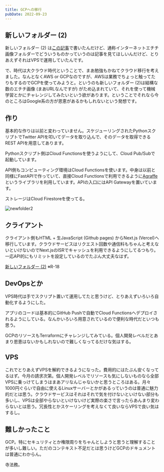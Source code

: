 ```yaml
---
title: GCPへの移行
pubDate: 2022-09-23
---
```


## 新しいフォルダー (2)

新しいフォルダー (2) は[この記事](./internet-r18-images-folder)で書いたんだけど、通称インターネットエチチ画像フォルダーでどういうものかっていうのは記事を見てほしいんだけど、とりあえずそれはVPSで運用していたんです。

で、時代は大クラウド時代ということで、まあ勉強もかねてクラウド移行を考えました。なんとなくAWS or GCPなのですが、AWSは業務でちょっと触ってたりもするのでGCPを使ってみようと。というのも新しいフォルダー (2)は結構な数のエチチ画像 (まあURLなんですが) がため込まれていて、それを使って機械学習とかにチャレンジしてみたいという欲があります。ということでそれなら今のところはGoogle系の方が恩恵があるかもしれないという発想です。

## 作り
基本的な作りは以前と変わっていません。スケジューリングされたPythonスクリプトでTwitter APIを叩いてデータを取り込んで、そのデータを取得できるREST APIを用意してあります。

Pythonスクリプト側はCloud Functionsを使うようにして、Cloud Pub/Subで起動しています。

API側もコンピューティング環境はCloud Functionsを使います。中身は以前と同様にFastAPIで作っていて、直接Cloud Functionsで利用できるように[Agraffe](https://github.com/odd12258053/agraffe)というライブラリを利用しています。APIの入口にはAPI Gatewayを置いています。

ストレージはCloud Firestoreを使ってる。

![newfolder2](/posts/newfolder2-vps-to-gcp/newfolder2.svg)

## クライアント
クライアント側もHTML + 生JavaScript (Github pages) からNext.js (Vercel)へ移行しています。クラウドサービスはリクエスト回数や通信料もちゃんと考えないといけないのでNext.jsのISRでキャッシュを利用できるようにしてるつもり。一応API的にもリミットを設定しているのでたぶん大丈夫なはず。

[新しいフォルダー (2)](https://contents.putcut.net/newfolder2) ※R-18

## DevOpsとか
VPS時代は手でスクリプト置いて運用してたと思うけど、とりあえずいろいろ自動化するようにした。

アプリのコードは基本的にGitHub Pushで自動でCloud Functionsへデプロイされるようにしている。なんかいろいろ用意されているので便利な時代だといつも思う。

GCPのリソースもTerraformにチャレンジしてみている。個人開発レベルだとあまり恩恵はないかもしれないので難しくなってるだけな気はする。

## VPS
これでとりあえずVPSを解約できるようになった。費用的にはたぶん安くなってるはず。今月の請求次第。個人開発レベルでリソースも気にしないものなら全部VPSに乗っけてしまうはまあアリなんじゃないかと思うところはある。月々1000円ぐらいで自由に使えるLinuxサーバーとかがあるっていうのは普通に魅力的だとは思う。クラウドサービスはそれはそれで気を付けないといけない部分も多いし、VPSは全部やらないといけないけど実際の楽さで言ったらあんまり変わらないとは思う。冗長性とかスケーリングを考えなくて良いならVPSで良い気はするし。

## 難しかったこと
GCP。特にセキュリティとか権限周りをちゃんとしようと思うと理解することが多いし難しい。ただのコンテキスト不足だとは思うけどGCPのドキュメントは普通にわからん。

寺法務。